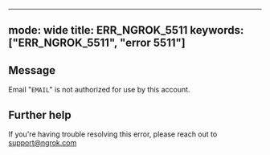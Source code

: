 
---
mode: wide
title: ERR_NGROK_5511
keywords: ["ERR_NGROK_5511", "error 5511"]
---

## Message
Email "`EMAIL`" is not authorized for use by this account.




## Further help
If you're having trouble resolving this error, please reach out to [support@ngrok.com](mailto:support@ngrok.com?subject=Help%20with%20ERR_NGROK_5511)

